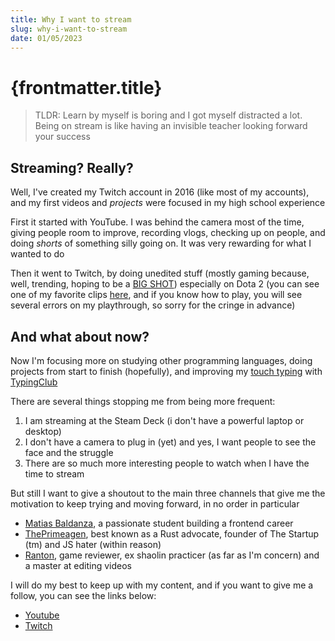 ```yaml
---
title: Why I want to stream
slug: why-i-want-to-stream
date: 01/05/2023
---
```



# {frontmatter.title}

> TLDR: Learn by myself is boring and I got myself distracted a lot. Being on stream is like having an invisible teacher looking forward your success

## Streaming? Really?

Well, I've created my Twitch account in 2016 (like most of my accounts), and my first videos and _projects_ were focused in my high school experience

First it started with YouTube. I was behind the camera most of the time, giving people room to improve, recording vlogs, checking up on people, and doing _shorts_ of something silly going on. It was very rewarding for what I wanted to do

Then it went to Twitch, by doing unedited stuff (mostly gaming because, well, trending, hoping to be a [BIG SHOT](https://www.youtube.com/watch?v=hdCWPC3HMXU)) especially on Dota 2 (you can see one of my favorite clips [here](https://www.twitch.tv/videos/331772442), and if you know how to play, you will see several errors on my playthrough, so sorry for the cringe in advance)

## And what about now?

Now I'm focusing more on studying other programming languages, doing projects from start to finish (hopefully), and improving my [touch typing](https://en.wikipedia.org/wiki/Touch_typing) with [TypingClub](https://www.typingclub.com/)

There are several things stopping me from being more frequent:

1. I am streaming at the Steam Deck (i don't have a powerful laptop or desktop)
2. I don't have a camera to plug in (yet) and yes, I want people to see the face and the struggle
3. There are so much more interesting people to watch when I have the time to stream

But still I want to give a shoutout to the main three channels that give me the motivation to keep trying and moving forward, in no order in particular

- [Matias Baldanza](https://www.twitch.tv/matiasbaldanza), a passionate student building a frontend career
- [ThePrimeagen](https://www.twitch.tv/theprimeagen), best known as a Rust advocate, founder of The Startup (tm) and JS hater (within reason)
- [Ranton](https://www.twitch.tv/realranton), game reviewer, ex shaolin practicer (as far as I'm concern) and a master at editing videos

I will do my best to keep up with my content, and if you want to give me a follow, you can see the links below:

- [Youtube](https://www.youtube.com/channel/UCEy74oNYKDcPthIjuoUy_DA)
- [Twitch](https://twitch.tv/laspark)
